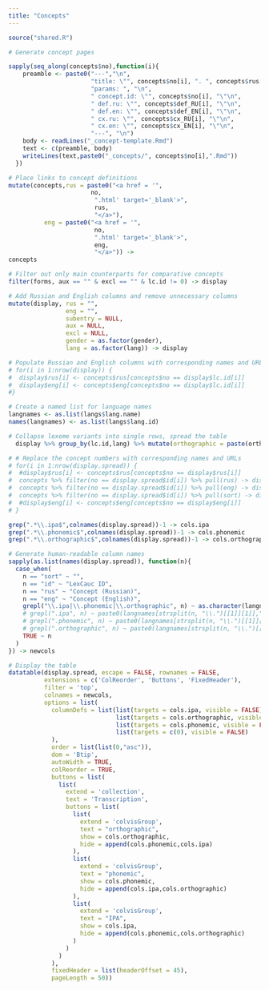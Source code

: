 ```yaml
---
title: "Concepts"
---
```


```r
source("shared.R")
```

```r
# Generate concept pages

sapply(seq_along(concepts$no),function(i){
    preamble <- paste0("---","\n",
                       "title: \"", concepts$no[i], ". ", concepts$rus[i], " / ", concepts$eng[i], "\"\n",
                       "params: ", "\n",
                       " concept.id: \"", concepts$no[i], "\"\n",
                       " def.ru: \"", concepts$def_RU[i], "\"\n",
                       " def.en: \"", concepts$def_EN[i], "\"\n",
                       " cx.ru: \"", concepts$cx_RU[i], "\"\n",
                       " cx.en: \"", concepts$cx_EN[i], "\"\n",
                       "---", "\n")
    body <- readLines("_concept-template.Rmd")
    text <- c(preamble, body)
    writeLines(text,paste0("_concepts/", concepts$no[i],".Rmd"))
  })
```

```r

# Place links to concept definitions
mutate(concepts,rus = paste0("<a href = '",
                       no,
                        ".html' target='_blank'>",
                        rus,
                        "</a>"),
          eng = paste0("<a href = '",
                        no,
                        ".html' target='_blank'>",
                        eng,
                        "</a>")) ->
concepts

# Filter out only main counterparts for comparative concepts
filter(forms, aux == "" & excl == "" & lc.id != 0) -> display

# Add Russian and English columns and remove unnecessary columns
mutate(display, rus = "",
                eng = "",
                subentry = NULL,
                aux = NULL,
                excl = NULL,
                gender = as.factor(gender),
                lang = as.factor(lang)) -> display

# Populate Russian and English columns with corresponding names and URLs
# for(i in 1:nrow(display)) {
#  display$rus[i] <- concepts$rus[concepts$no == display$lc.id[i]]
#  display$eng[i] <- concepts$eng[concepts$no == display$lc.id[i]]
#}

# Create a named list for language names
langnames <- as.list(langs$lang.name)
names(langnames) <- as.list(langs$lang.id)

# Collapse lexeme variants into single rows, spread the table
  display %>% group_by(lc.id,lang) %>% mutate(orthographic = paste(orthographic, collapse="; "), phonemic = paste(phonemic, collapse="; "), ipa = paste(ipa, collapse="; ")) %>% slice(1) %>% ungroup() %>% group_by(lex.id,lang) %>% mutate(orthographic = paste(orthographic, collapse=", "), phonemic = paste(phonemic, collapse=", "), ipa = paste(ipa, collapse=", ")) %>% slice(1) %>% ungroup() %>% transmute(sort = sapply(lc.id, function(x) {concepts %>% filter(no == x) %>% pull(sort) %>% ifelse(x != 0 && . != 0, ., 9999)}), id = lc.id, rus = sapply(lc.id, function(x) {ifelse(x != 0, concepts %>% filter(no == x) %>% pull(rus), "")}), eng = sapply(lc.id, function(x) {ifelse(x != 0, concepts %>% filter(no == x) %>% pull(eng), "")}), orthographic = orthographic, phonemic = phonemic, ipa = ipa, lang = lang) %>% gather("type","text",ipa,phonemic,orthographic) %>% unite(lang.type, c(lang,type), sep = ".")  %>% spread(lang.type,text) -> display.spread

# # Replace the concept numbers with corresponding names and URLs
# for(i in 1:nrow(display.spread)) {
#  #display$rus[i] <- concepts$rus[concepts$no == display$rus[i]]
#  concepts %>% filter(no == display.spread$id[i]) %>% pull(rus) -> display.spread$rus[i]
#  concepts %>% filter(no == display.spread$id[i]) %>% pull(eng) -> display.spread$eng[i]  
#  concepts %>% filter(no == display.spread$id[i]) %>% pull(sort) -> display.spread$sort[i]
#  #display$eng[i] <- concepts$eng[concepts$no == display$eng[i]]
# }

grep(".*\\.ipa$",colnames(display.spread))-1 -> cols.ipa
grep(".*\\.phonemic$",colnames(display.spread))-1 -> cols.phonemic
grep(".*\\.orthographic$",colnames(display.spread))-1 -> cols.orthographic

# Generate human-readable column names
sapply(as.list(names(display.spread)), function(n){
  case_when(
    n == "sort" ~ "",
    n == "id" ~ "LexCauc ID",
    n == "rus" ~ "Concept (Russian)",
    n == "eng" ~ "Concept (English)",
    grepl("\\.ipa|\\.phonemic|\\.orthographic", n) ~ as.character(langnames[strsplit(n, "\\.")[[1]][1]]),
    # grepl(".ipa", n) ~ paste0(langnames[strsplit(n, "\\.")[[1]][1]]," (IPA)"),
    # grepl(".phonemic", n) ~ paste0(langnames[strsplit(n, "\\.")[[1]][1]]," (phonemic)"),
    # grepl(".orthographic", n) ~ paste0(langnames[strsplit(n, "\\.")[[1]][1]]," (orthographic)"),
    TRUE ~ n
  )
}) -> newcols

# Display the table
datatable(display.spread, escape = FALSE, rownames = FALSE,
          extensions = c('ColReorder', 'Buttons', 'FixedHeader'),
          filter = 'top',
          colnames = newcols,
          options = list(
            columnDefs = list(list(targets = cols.ipa, visible = FALSE),
                              list(targets = cols.orthographic, visible = TRUE),
                              list(targets = cols.phonemic, visible = FALSE),
                              list(targets = c(0), visible = FALSE)
            ),
            order = list(list(0,"asc")),
            dom = 'Btip', 
            autoWidth = TRUE, 
            colReorder = TRUE, 
            buttons = list(
              list(
                extend = 'collection',
                text = 'Transcription',
                buttons = list(
                  list(
                    extend = 'colvisGroup',
                    text = "orthographic",
                    show = cols.orthographic,
                    hide = append(cols.phonemic,cols.ipa)
                  ),
                  list(
                    extend = 'colvisGroup',
                    text = "phonemic",
                    show = cols.phonemic,
                    hide = append(cols.ipa,cols.orthographic)
                  ),                
                  list(
                    extend = 'colvisGroup',
                    text = "IPA",
                    show = cols.ipa,
                    hide = append(cols.phonemic,cols.orthographic)
                  )                    
                )
              )
            ),
            fixedHeader = list(headerOffset = 45),
            pageLength = 50))
```